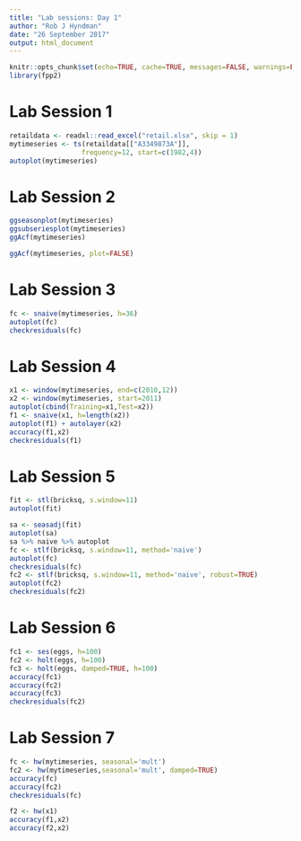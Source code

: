 ```yaml
---
title: "Lab sessions: Day 1"
author: "Rob J Hyndman"
date: "26 September 2017"
output: html_document
---
```


```r
knitr::opts_chunk$set(echo=TRUE, cache=TRUE, messages=FALSE, warnings=FALSE)
library(fpp2)
```

# Lab Session 1

```r
retaildata <- readxl::read_excel("retail.xlsx", skip = 1)
mytimeseries <- ts(retaildata[["A3349873A"]],
                  frequency=12, start=c(1982,4))
autoplot(mytimeseries)
```

# Lab Session 2

```r
ggseasonplot(mytimeseries)
ggsubseriesplot(mytimeseries)
ggAcf(mytimeseries)
```

```r
ggAcf(mytimeseries, plot=FALSE)
```

# Lab Session 3

```r
fc <- snaive(mytimeseries, h=36)
autoplot(fc)
checkresiduals(fc)
```

# Lab Session 4

```r
x1 <- window(mytimeseries, end=c(2010,12))
x2 <- window(mytimeseries, start=2011)
autoplot(cbind(Training=x1,Test=x2))
f1 <- snaive(x1, h=length(x2))
autoplot(f1) + autolayer(x2)
accuracy(f1,x2)
checkresiduals(f1)
```

# Lab Session 5

```r
fit <- stl(bricksq, s.window=11)
autoplot(fit)
```

```r
sa <- seasadj(fit)
autoplot(sa)
sa %>% naive %>% autoplot
fc <- stlf(bricksq, s.window=11, method='naive')
autoplot(fc)
checkresiduals(fc)
fc2 <- stlf(bricksq, s.window=11, method='naive', robust=TRUE)
autoplot(fc2)
checkresiduals(fc2)
```

# Lab Session 6

```r
fc1 <- ses(eggs, h=100)
fc2 <- holt(eggs, h=100)
fc3 <- holt(eggs, damped=TRUE, h=100)
accuracy(fc1)
accuracy(fc2)
accuracy(fc3)
checkresiduals(fc2)
```

# Lab Session 7

```r
fc <- hw(mytimeseries, seasonal='mult')
fc2 <- hw(mytimeseries,seasonal='mult', damped=TRUE)
accuracy(fc)
accuracy(fc2)
checkresiduals(fc)
```

```r
f2 <- hw(x1)
accuracy(f1,x2)
accuracy(f2,x2)
```
